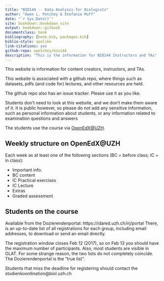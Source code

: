 ```yaml
--- 
title: "BIO144 -- Data Analysis for Biologists"
author: "Owen L. Petchey & Stefanie Muff"
date: "`r Sys.Date()`"
site: bookdown::bookdown_site
output: bookdown::gitbook
documentclass: book
bibliography: [book.bib, packages.bib]
biblio-style: apalike
link-citations: yes
github-repo: opetchey/bio144
description: "This is the information for BIO144 Instructors and TAs"
---
```


This website is information for content creators, instructors, and TAs.

This website is associated with a github repo, where things such as datasets, pdfs (and code for) lectures, and other resources are held.

The github repo also has an issue tracker. Please use it as you like.

Students don't need to look at this website, and we don't make them aware of it. It is public however, so please do not add any sensitive information, such as personal information about students, or any information related to examination questions and answers

The students use the course via [OpenEdX\@UZH](https://openedx.mnf.uzh.ch/courses/course-v1:UZH+BIO144+FS2017/info).


## Weekly structure on OpenEdX\@UZH

Each week as at least one of the following sections (BC = before class; IC = in class):

* Important info.
* BC content
* IC Practical exercises
* IC Lecture
* Extras
* Graded assessment


## Students on the course

Available from the Dozierendenportal:
https://idared.uzh.ch/irj/portal
There, is an up-to-date list of all registrations for each group, including email addresses, to download or send an email directly.

The registration window closes Feb 12 (2017), so on Feb 13 you should have the maximum number of participants.
Also, most students are visible in OLAT. For some strange reason, the two lists do not completely coincide. The Dozierendenportal is the “true list”.

Students that miss the deadline for registering should contact the studienkoordination\@biol.uzh.ch




